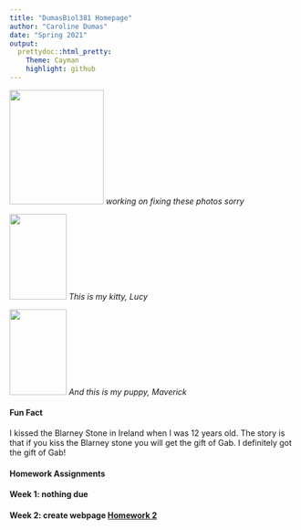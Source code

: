 ```yaml
---
title: "DumasBiol381 Homepage"
author: "Caroline Dumas"
date: "Spring 2021"
output: 
  prettydoc::html_pretty:
    Theme: Cayman
    highlight: github
---
```


<img src="CarolineandMaverick.jpeg" width = "165" height ="200" />
*working on fixing these photos sorry*

<img src="Lucy.jpeg" width = "100" height ="150" />
*This is my kitty, Lucy*

<img src="Maverick.jpeg" width = "100" height ="150" />
*And this is my puppy, Maverick*

#### Fun Fact
I kissed the Blarney Stone in Ireland when I was 12 years old. The story is that if you kiss the Blarney stone you will get the gift of Gab. I definitely got the gift of Gab! 

#### Homework Assignments 

#### Week 1: nothing due 

#### Week 2: create webpage [Homework 2](HW2.html)



